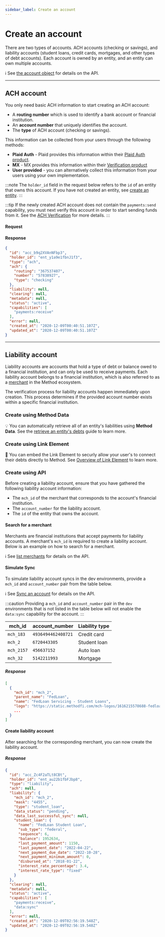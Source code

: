 ```yaml
---
sidebar_label: Create an account
---
```


# Create an account



There are two types of accounts. ACH accounts (checking or savings), and
liability accounts (student loans, credit cards, mortgages, and other types of debt accounts).
Each account is owned by an entity, and an entity can own multiple accounts.

ℹ️ See [the account object](/api/core/accounts/object#account-object) for details on the API.

---

## ACH account

You only need basic ACH information to start creating an ACH account:

- A __routing number__ which is used to identify a bank account or financial institution.
- An __account number__ that uniquely identifies the account.
- The __type__ of ACH account (checking or savings).

This information can be collected from your users through the following methods:

- __Plaid Auth__ - Plaid provides this information within their [Plaid Auth product](https://plaid.com/docs/auth/).
- __MX__ - MX provides this information within their [Verification product](https://docs.mx.com/atrium#premium_features_verification)
- __User provided__ - you can alternatively collect this information from your users using
your own implementation.

:::note
The `holder_id` field in the request below refers to the `id` of an entity that owns this account.
If you have not created an entity, see [create an entity](/guides/entities/create-an-entity).
:::

:::tip
If the newly created ACH account does not contain the `payments:send` capability,
you must next verify this account in order to start sending funds from it. See
the [ACH Verification](/guides/accounts/ach-verification) for more details.
:::

#### Request
<AccountsCreateACH />

#### Response
```json
{
  "id": "acc_b9q2XVAnNFbp3",
  "holder_id": "ent_y1a9e1fbnJ1f3",
  "type": "ach",
  "ach": {
    "routing": "367537407",
    "number": "57838927",
    "type": "checking"
  },
  "liability": null,
  "clearing": null,
  "metadata": null,
  "status": "active",
  "capabilities": [
    "payments:receive"
  ],
  "error": null,
  "created_at": "2020-12-09T00:40:51.107Z",
  "updated_at": "2020-12-09T00:40:51.107Z"
}
```

---

## Liability account
Liability accounts are accounts that hold a type of debt or balance owed to a financial institution, and can
only be used to receive payments. Each liability account belongs to a financial institution, which is also referred to as
a [merchant](/api/core/merchants/object) in the Method ecosystem.

The verification process for liability accounts happen immediately upon creation. This process
determines if the provided account number exists within a specific financial institution.

### Create using Method Data
💡 You can automatically retrieve all of an entity's liabilities using
__Method Data__. See the [retrieve an entity's debts](/guides/quick-start/retrieve-an-entitys-debts) guide
to learn more.

### Create using Link Element
📱 You can embed the Link Element to securly allow your user's to connect their debts directly to Method. See
[Overview of Link Element](../../api/elements/link/intro) to learn more.

### Create using API

Before creating a liability account, ensure that you have gathered the following liability account information:
- The `mch_id` of the merchant that corresponds to the account's financial institution.
- The `account_number` for the liability account.
- The `id` of the entity that owns the account.

#### Search for a merchant
Merchants are financial institutions that accept payments for liability accounts. A merchant's
`mch_id` is required to create a liability account. Below is an example on how to search
for a merchant.

ℹ️ See [list merchants](/api/core/merchants/list) for details on the API.

#### Simulate Sync
To simulate liability account syncs in the dev environments, provide a `mch_id` and `account_number` pair from the table below.

ℹ️ See [Sync an account](/api/core/accounts/sync) for details on the API.

:::caution
Providing a `mch_id` and `account_number` pair in the `dev` environments that is not listed
in the table below will not enable the `data:sync` capability for the account.
:::

| mch_id          | account_number                            | Liability type|
|-----------------|-------------------------------------------|---------------|
| `mch_183`       | `4936494462408721`                        | Credit card   |
| `mch_2`         | `6720443305`                              | Student loan  |
| `mch_2157`      | `456637152`                               | Auto loan     |
| `mch_32`        | `5142211993`                              | Mortgage      |


<MerchantSearchByName />

##### Response
```json
[
  {
    "mch_id": "mch_2",
    "parent_name": "FedLoan",
    "name": "FedLoan Servicing - Student Loans",
    "logo": "https://static.methodfi.com/mch-logos/1616215578688-fedloan.png",
    ...
  }
]
```

#### Create liability account
After searching for the corresponding merchant, you can now create the liability account.

<AccountsCreateLiability />

##### Response
```json
{
  "id": "acc_Zc4F2aTLt8CBt",
  "holder_id": "ent_au22b1fbFJbp8",
  "type": "liability",
  "ach": null,
  "liability": {
    "mch_id": "mch_2",
    "mask": "4455",
    "type": "student_loan",
    "data_status": "pending",
    "data_last_successful_sync": null,
    "student_loan": {
      "name": "FedLoan Student Loan",
      "sub_type": "federal",
      "sequence": 6,
      "balance": 1952634,
      "last_payment_amount": 1150,
      "last_payment_date": "2022-04-22",
      "next_payment_due_date": "2022-10-28",
      "next_payment_minimum_amount": 0,
      "disbursed_at": "2018-01-22",
      "interest_rate_percentage": 3.4,
      "interest_rate_type": "fixed"
    }
  },
  "clearing": null,
  "metadata": null,
  "status": "active",
  "capabilities": [
    "payments:receive",
    "data:sync"
  ],
  "error": null,
  "created_at": "2020-12-09T02:56:19.548Z",
  "updated_at": "2020-12-09T02:56:19.548Z"
}
```
